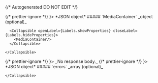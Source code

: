 {/* Autogenerated DO NOT EDIT  */}


<TabbedSection tabLabel='Status Code'>
  {/* prettier-ignore */}
  <Tab title={<StatusCode code={"200"} />}>
    *JSON object*
    <Collapsible defaultOpen openLabel={Labels.showProperties} closeLabel={Labels.hideProperties}>
      ##### `MediaContainer` _object (optional)_

      <Collapsible openLabel={Labels.showProperties} closeLabel={Labels.hideProperties}>
        <MediaContainer/>
      </Collapsible>
        
    </Collapsible>
  </Tab>
  {/* prettier-ignore */}
  <Tab title={<StatusCode code={"400"} />}>
    _No response body._
  </Tab>
  {/* prettier-ignore */}
  <Tab title={<StatusCode code={"401"} />}>
    *JSON object*
    <Collapsible defaultOpen openLabel={Labels.showProperties} closeLabel={Labels.hideProperties}>
      ##### `errors` _array (optional)_
          
        
    </Collapsible>
  </Tab>
</TabbedSection>
